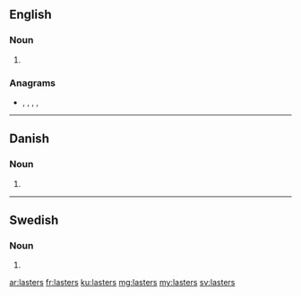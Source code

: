 {{also|Lasters|lästers}}
==English==

===Noun===
{{head|en|noun plural form}}

# {{plural of|last|lang=en}}

===Anagrams===
* {{l|en|artless}}, {{l|en|ratless}}, {{l|en|resalts}}, {{l|en|salters}}, {{l|en|slaters}}

----

==Danish==

===Noun===
{{head|da|noun form|g=c}}

# {{genitive plural indefinite of|last|lang=da}}

----

==Swedish==

===Noun===
{{head|sv|noun form}}

# {{sv-noun-form-indef-gen-pl|last}}

[[ar:lasters]]
[[fr:lasters]]
[[ku:lasters]]
[[mg:lasters]]
[[my:lasters]]
[[sv:lasters]]